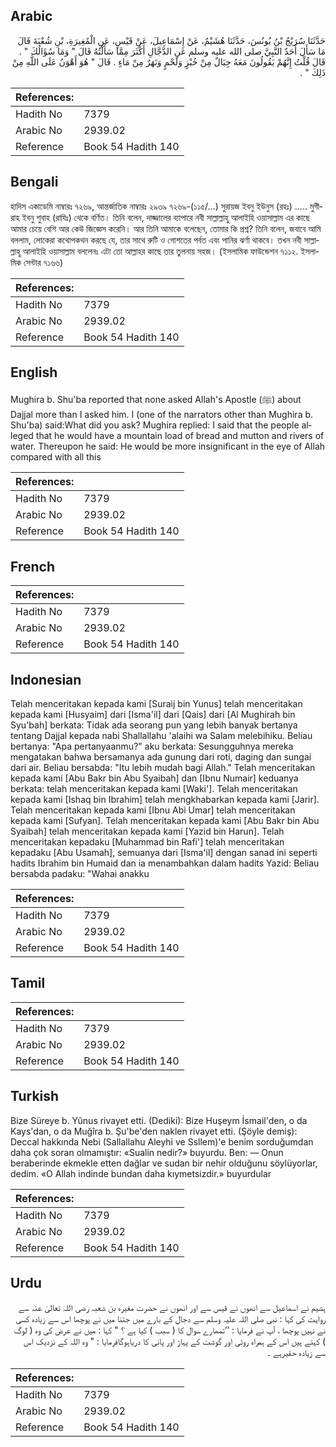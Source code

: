 ## Arabic

<div dir="rtl" lang="ar" style={{fontSize:'larger',backgroundColor:'#f8f9fa',padding:20}}>حَدَّثَنَا سُرَيْجُ بْنُ يُونُسَ، حَدَّثَنَا هُشَيْمٌ، عَنْ إِسْمَاعِيلَ، عَنْ قَيْسٍ، عَنِ الْمُغِيرَةِ، بْنِ شُعْبَةَ قَالَ مَا سَأَلَ أَحَدٌ النَّبِيَّ صلى الله عليه وسلم عَنِ الدَّجَّالِ أَكْثَرَ مِمَّا سَأَلْتُهُ قَالَ ‏"‏ وَمَا سُؤَالُكَ ‏"‏ ‏.‏ قَالَ قُلْتُ إِنَّهُمْ يَقُولُونَ مَعَهُ جِبَالٌ مِنْ خُبْزٍ وَلَحْمٍ وَنَهَرٌ مِنْ مَاءٍ ‏.‏ قَالَ ‏"‏ هُوَ أَهْوَنُ عَلَى اللَّهِ مِنْ ذَلِكَ ‏"‏ ‏.‏</div><div style={{backgroundColor:'#f8f9fa',padding:20, marginBottom: 10}}><table>
        <thead>
          <tr>
            <th>References:</th>
            <th></th>
          </tr>
        </thead>
        <tbody><tr><td>Hadith No</td><td>7379</td></tr><tr><td>Arabic No</td><td>2939.02</td></tr><tr><td>Reference</td><td>Book 54 Hadith 140</td></tr></tbody></table></div>

## Bengali

<div dir="ltr" lang="bn" style={{fontSize:'larger',backgroundColor:'#f8f9fa',padding:20}}>হাদিস একাডেমি নাম্বারঃ ৭২৬৯, আন্তর্জাতিক নাম্বারঃ ২৯৩৯ ৭২৬৯-(১১৫/...) সুরায়জ ইবনু ইউনুস (রহঃ) ..... মুগীরাহ ইবনু শুবাহ (রাযিঃ) থেকে বর্ণিত। তিনি বলেন, দাজ্জালের ব্যাপারে নবী সাল্লাল্লাহু আলাইহি ওয়াসাল্লাম এর কাছে আমার চেয়ে বেশি আর কেউ জিজ্ঞেস করেনি। আর তিনি আমাকে বলেছেন, তোমার কি প্রশ্ন? তিনি বলেন, জবাবে আমি বললাম, লোকেরা কথোপকথন করছে যে, তার সাথে রুটি ও গোশতের পর্বত এবং পানির ঝর্ণা থাকবে। তখন নবী সাল্লাল্লাহু আলাইহি ওয়াসাল্লাম বললেনঃ এটা তো আল্লাহর কাছে তার তুলনায় সহজ। (ইসলামিক ফাউন্ডেশন ৭১১২. ইসলামিক সেন্টার ৭১৬৬)</div><div style={{backgroundColor:'#f8f9fa',padding:20, marginBottom: 10}}><table>
        <thead>
          <tr>
            <th>References:</th>
            <th></th>
          </tr>
        </thead>
        <tbody><tr><td>Hadith No</td><td>7379</td></tr><tr><td>Arabic No</td><td>2939.02</td></tr><tr><td>Reference</td><td>Book 54 Hadith 140</td></tr></tbody></table></div>

## English

<div dir="ltr" lang="en" style={{fontSize:'larger',backgroundColor:'#f8f9fa',padding:20}}>Mughira b. Shu'ba reported that none asked Allah's Apostle (ﷺ) about Dajjal more than I asked him. I (one of the narrators other than Mughira b. Shu'ba) said:What did you ask? Mughira replied: I said that the people alleged that he would have a mountain load of bread and mutton and rivers of water. Thereupon he said: He would be more insignificant in the eye of Allah compared with all this</div><div style={{backgroundColor:'#f8f9fa',padding:20, marginBottom: 10}}><table>
        <thead>
          <tr>
            <th>References:</th>
            <th></th>
          </tr>
        </thead>
        <tbody><tr><td>Hadith No</td><td>7379</td></tr><tr><td>Arabic No</td><td>2939.02</td></tr><tr><td>Reference</td><td>Book 54 Hadith 140</td></tr></tbody></table></div>

## French

<div dir="ltr" lang="fr" style={{fontSize:'larger',backgroundColor:'#f8f9fa',padding:20}}></div><div style={{backgroundColor:'#f8f9fa',padding:20, marginBottom: 10}}><table>
        <thead>
          <tr>
            <th>References:</th>
            <th></th>
          </tr>
        </thead>
        <tbody><tr><td>Hadith No</td><td>7379</td></tr><tr><td>Arabic No</td><td>2939.02</td></tr><tr><td>Reference</td><td>Book 54 Hadith 140</td></tr></tbody></table></div>

## Indonesian

<div dir="ltr" lang="id" style={{fontSize:'larger',backgroundColor:'#f8f9fa',padding:20}}>Telah menceritakan kepada kami [Suraij bin Yunus] telah menceritakan kepada kami [Husyaim] dari [Isma'il] dari [Qais] dari [Al Mughirah bin Syu'bah] berkata: Tidak ada seorang pun yang lebih banyak bertanya tentang Dajjal kepada nabi Shallallahu 'alaihi wa Salam melebihiku. Beliau bertanya: "Apa pertanyaanmu?" aku berkata: Sesungguhnya mereka mengatakan bahwa bersamanya ada gunung dari roti, daging dan sungai dari air. Beliau bersabda: "Itu lebih mudah bagi Allah." Telah menceritakan kepada kami [Abu Bakr bin Abu Syaibah] dan [Ibnu Numair] keduanya berkata: telah menceritakan kepada kami [Waki']. Telah menceritakan kepada kami [Ishaq bin Ibrahim] telah mengkhabarkan kepada kami [Jarir]. Telah menceritakan kepada kami [Ibnu Abi Umar] telah menceritakan kepada kami [Sufyan]. Telah menceritakan kepada kami [Abu Bakr bin Abu Syaibah] telah menceritakan kepada kami [Yazid bin Harun]. Telah menceritakan kepadaku [Muhammad bin Rafi'] telah menceritakan kepadaku [Abu Usamah], semuanya dari [Isma'il] dengan sanad ini seperti hadits Ibrahim bin Humaid dan ia menambahkan dalam hadits Yazid: Beliau bersabda padaku: "Wahai anakku</div><div style={{backgroundColor:'#f8f9fa',padding:20, marginBottom: 10}}><table>
        <thead>
          <tr>
            <th>References:</th>
            <th></th>
          </tr>
        </thead>
        <tbody><tr><td>Hadith No</td><td>7379</td></tr><tr><td>Arabic No</td><td>2939.02</td></tr><tr><td>Reference</td><td>Book 54 Hadith 140</td></tr></tbody></table></div>

## Tamil

<div dir="ltr" lang="ta" style={{fontSize:'larger',backgroundColor:'#f8f9fa',padding:20}}></div><div style={{backgroundColor:'#f8f9fa',padding:20, marginBottom: 10}}><table>
        <thead>
          <tr>
            <th>References:</th>
            <th></th>
          </tr>
        </thead>
        <tbody><tr><td>Hadith No</td><td>7379</td></tr><tr><td>Arabic No</td><td>2939.02</td></tr><tr><td>Reference</td><td>Book 54 Hadith 140</td></tr></tbody></table></div>

## Turkish

<div dir="ltr" lang="tr" style={{fontSize:'larger',backgroundColor:'#f8f9fa',padding:20}}>Bize Süreye b. Yûnus rivayet etti. (Dediki): Bize Huşeym İsmail'den, o da Kays'dan, o da Muğîra b. Şu'be'den naklen rivayet etti. (Şöyle demiş): Deccal hakkında Nebi (Sallallahu Aleyhi ve Ssllem)'e benim sorduğumdan daha çok soran olmamıştır: «Sualin nedir?» buyurdu. Ben: — Onun beraberinde ekmekle etten dağlar ve sudan bir nehir olduğunu söylüyorlar, dedim. «O Allah indinde bundan daha kıymetsizdir.» buyurdular</div><div style={{backgroundColor:'#f8f9fa',padding:20, marginBottom: 10}}><table>
        <thead>
          <tr>
            <th>References:</th>
            <th></th>
          </tr>
        </thead>
        <tbody><tr><td>Hadith No</td><td>7379</td></tr><tr><td>Arabic No</td><td>2939.02</td></tr><tr><td>Reference</td><td>Book 54 Hadith 140</td></tr></tbody></table></div>

## Urdu

<div dir="rtl" lang="ur" style={{fontSize:'larger',backgroundColor:'#f8f9fa',padding:20}}>ہشیم نے اسماعیل سے انھوں نے قیس سے اور انھوں نے حضرت مغیرہ بن شعبہ رضی اللہ تعالیٰ عنہ سے روایت کی کہا : نبی صلی اللہ علیہ وسلم سے دجال کے بارے میں جتنا میں نے پوچھا اس سے زیادہ کسی نے نہیں پوچھا ، آپ نے فرمایا : ’’تمھارے سوال کا ( سبب ) کیا ہے ؟ " کہا : میں نے عرض کی وہ ( لوگ ) کہتے ہیں اس کے ہمراہ روٹی اور گوشت کے پہاڑ اور پانی کا دریاہوگافرمایا : " وہ اللہ کے نزدیک اس سے زیادہ حقیرہے ۔</div><div style={{backgroundColor:'#f8f9fa',padding:20, marginBottom: 10}}><table>
        <thead>
          <tr>
            <th>References:</th>
            <th></th>
          </tr>
        </thead>
        <tbody><tr><td>Hadith No</td><td>7379</td></tr><tr><td>Arabic No</td><td>2939.02</td></tr><tr><td>Reference</td><td>Book 54 Hadith 140</td></tr></tbody></table></div>